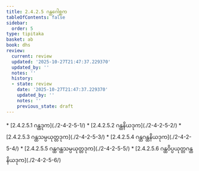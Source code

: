 ```yaml
---
title: 2.4.2.5 ဂန္ထဂေါစ္ဆက
tableOfContents: false
sidebar:
  order: 5
type: tipitaka
basket: ab
book: dhs
review:
  current: review
  updated: '2025-10-27T21:47:37.229370'
  updated_by: ''
  notes: ''
  history:
  - state: review
    date: '2025-10-27T21:47:37.229370'
    updated_by: ''
    notes: ''
    previous_state: draft
---
```



<ReviewStatus review={frontmatter.review} showDetails={true} />

<HypothesisAnnotation frontmatter={frontmatter} />

<DynamicBreadcrumb />



<TableOfContents book="dhs" section="2.4.2.5">
* [2.4.2.5.1 ဂန္ထဒုက](./2-4-2-5-1/)
* [2.4.2.5.2 ဂန္ထနိယဒုက](./2-4-2-5-2/)
* [2.4.2.5.3 ဂန္ထသမ္ပယုတ္တဒုက](./2-4-2-5-3/)
* [2.4.2.5.4 ဂန္ထဂန္ထနိယဒုက](./2-4-2-5-4/)
* [2.4.2.5.5 ဂန္ထဂန္ထသမ္ပယုတ္တဒုက](./2-4-2-5-5/)
* [2.4.2.5.6 ဂန္ထဝိပ္ပယုတ္တဂန္ထနိယဒုက](./2-4-2-5-6/)
</TableOfContents>